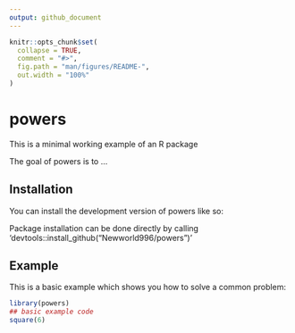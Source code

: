 ```yaml
---
output: github_document
---
```


<!-- README.md is generated from README.Rmd. Please edit that file -->

```r
knitr::opts_chunk$set(
  collapse = TRUE,
  comment = "#>",
  fig.path = "man/figures/README-",
  out.width = "100%"
)
```

# powers

This is a minimal working example of an R package

The goal of powers is to ...

## Installation

You can install the development version of powers like so:

Package installation can be done directly by calling 'devtools::install_github("Newworld996/powers")'

## Example

This is a basic example which shows you how to solve a common problem:

```r
library(powers)
## basic example code
square(6)
```

